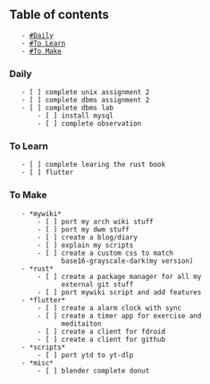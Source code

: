 == Table of contents ==
	- [[#Daily]]
	- [[#To Learn]]
	- [[#To Make]]

=== Daily ===
	- [ ] complete unix assignment 2
	- [ ] complete dbms assignment 2
	- [ ] complete dbms lab
		- [ ] install mysql
		- [ ] complete observation

=== To Learn ===
	- [ ] complete learing the rust book
	- [ ] flutter

=== To Make ===
	- *mywiki*
		- [ ] port my arch wiki stuff
		- [ ] port my dwm stuff
		- [ ] create a blog/diary
		- [ ] explain my scripts
		- [ ] create a custom css to match
			  base16-grayscale-dark(my version)
	- *rust*
		- [ ] create a package manager for all my
			  external git stuff
		- [ ] port mywiki script and add features
	- *flutter*
		- [ ] create a alarm clock with sync
		- [ ] create a timer app for exercise and
			  meditaiton
		- [ ] create a client for fdroid
		- [ ] create a client for github
	- *scripts*
		- [ ] port ytd to yt-dlp
	- *misc*
		- [ ] blender complete donut
